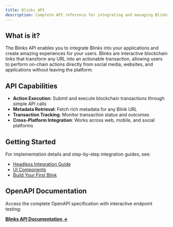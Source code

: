```yaml
---
title: Blinks API
description: Complete API reference for integrating and managing Blinks in your applications.
---
```


## What is it?

The Blinks API enables you to integrate Blinks into your applications and create amazing experiences for your users. Blinks are interactive blockchain links that transform any URL into an actionable transaction, allowing users to perform on-chain actions directly from social media, websites, and applications without leaving the platform.

## API Capabilities

- **Action Execution**: Submit and execute blockchain transactions through simple API calls
- **Metadata Retrieval**: Fetch rich metadata for any Blink URL
- **Transaction Tracking**: Monitor transaction status and outcomes
- **Cross-Platform Integration**: Works across web, mobile, and social platforms

## Getting Started

For implementation details and step-by-step integration guides, see:
- [Headless Integration Guide](/blinks/blinks-client/integrate/headless/index)
- [UI Components](/blinks/blinks-client/integrate/ui-components/blinks)
- [Build Your First Blink](/blinks/blinks-provider/build-your-first-blink)

## OpenAPI Documentation

Access the complete OpenAPI specification with interactive endpoint testing:

**[Blinks API Documentation →](https://api.dial.to/docs)**